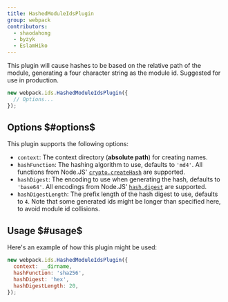 ```yaml
---
title: HashedModuleIdsPlugin
group: webpack
contributors:
  - shaodahong
  - byzyk
  - EslamHiko
---
```


This plugin will cause hashes to be based on the relative path of the module, generating a four character string as the module id. Suggested for use in production.

```js
new webpack.ids.HashedModuleIdsPlugin({
  // Options...
});
```

## Options $#options$

This plugin supports the following options:

- `context`: The context directory (**absolute path**) for creating names.
- `hashFunction`: The hashing algorithm to use, defaults to `'md4'`. All functions from Node.JS' [`crypto.createHash`](https://nodejs.org/api/crypto.html#crypto_crypto_createhash_algorithm_options) are supported.
- `hashDigest`: The encoding to use when generating the hash, defaults to `'base64'`. All encodings from Node.JS' [`hash.digest`](https://nodejs.org/api/crypto.html#crypto_hash_digest_encoding) are supported.
- `hashDigestLength`: The prefix length of the hash digest to use, defaults to `4`. Note that some generated ids might be longer than specified here, to avoid module id collisions.

## Usage $#usage$

Here's an example of how this plugin might be used:

```js
new webpack.ids.HashedModuleIdsPlugin({
  context: __dirname,
  hashFunction: 'sha256',
  hashDigest: 'hex',
  hashDigestLength: 20,
});
```
